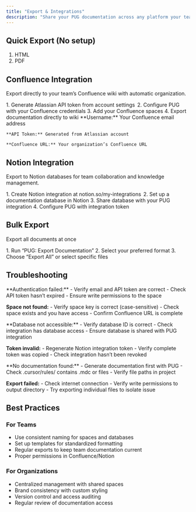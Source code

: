```yaml
---
title: "Export & Integrations"
description: "Share your PUG documentation across any platform your team uses. Generate once, export everywhere."
---
```


## Quick Export (No setup)
1. HTML 
2. PDF 

## Confluence Integration
Export directly to your team’s Confluence wiki with automatic organization.

<AccordionGroup>
  <Accordion icon="copy" title="Quick Setup">
    1. Generate Atlassian API token from account settings 
    2. Configure PUG with your Confluence credentials
    3. Add your Confluence spaces
    4. Export documentation directly to wiki
  </Accordion>
    <Accordion icon="copy" title="Configuration on PUG">
    **Username:** Your Confluence email address

    **API Token:** Generated from Atlassian account

    **Confluence URL:** Your organization’s Confluence URL
  </Accordion>
</AccordionGroup>


## Notion Integration
Export to Notion databases for team collaboration and knowledge management.

<AccordionGroup>
  <Accordion icon="copy" title="Quick Setup">
  1. Create Notion integration at notion.so/my-integrations 
  2. Set up a documentation database in Notion
  3. Share database with your PUG integration
  4. Configure PUG with integration token
  </Accordion>
</AccordionGroup>


## Bulk Export
Export all documents at once

<AccordionGroup>
  <Accordion icon="copy" title="Steps">
  1. Run “PUG: Export Documentation”
  2. Select your preferred format
  3. Choose “Export All” or select specific files
  </Accordion>
</AccordionGroup>



## Troubleshooting

<AccordionGroup>
  <Accordion title='Confluence Issues'>
  **Authentication failed:**
      - Verify email and API token are correct
      - Check API token hasn’t expired
      - Ensure write permissions to the space
    
  **Space not found:**
      - Verify space key is correct (case-sensitive)
      - Check space exists and you have access
      - Confirm Confluence URL is complete
  </Accordion>

  <Accordion title="Notion Issues">
  **Database not accessible:**
      - Verify database ID is correct
      - Check integration has database access
      - Ensure database is shared with PUG integration

  **Token invalid:**
      - Regenerate Notion integration token
      - Verify complete token was copied
      - Check integration hasn’t been revoked
  </Accordion>

  <Accordion title="General Issues">
  **No documentation found:**
      - Generate documentation first with PUG
      - Check .cursor/rules/ contains .mdc or files
      - Verify file paths in project
  
  **Export failed:**
      - Check internet connection
      - Verify write permissions to output directory
      - Try exporting individual files to isolate issue
  </Accordion>
</AccordionGroup>

## Best Practices
### For Teams 
- Use consistent naming for spaces and databases
- Set up templates for standardized formatting
- Regular exports to keep team documentation current
- Proper permissions in Confluence/Notion

### For Organizations
- Centralized management with shared spaces
- Brand consistency with custom styling
- Version control and access auditing
- Regular review of documentation access